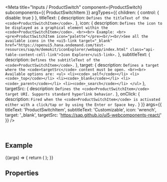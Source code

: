 
<Meta
  title="Inputs / ProductSwitch"
  component={ProductSwitch}
  subcomponents={{ ProductSwitchItem }}
  argTypes={{
    children: { control: { disable: true } },
    titleText: { description: `Defines the titleText of the <code>ProductSwitchItem</code>.` },
    icon: {
      description: `Defines the icon to be displayed as a graphical element within the <code>ProductSwitchItem</code>. <br><br> Example: <br> <pre>ProductSwitchItem icon="palette"</pre><br/><br/>See all the available icons in the <ui5-link target="_blank" href="https://openui5.hana.ondemand.com/test-resources/sap/m/demokit/iconExplorer/webapp/index.html" class="api-table-content-cell-link">Icon Explorer</ui5-link>.`
    },
    subtitleText: { description: `Defines the subtitleText of the <code>ProductSwitchItem</code>.` },
    target: {
      description: `Defines a target where the <code>targetSrc</code> content must be open. <br><br> Available options are: <ul> <li><code>_self</code></li> <li><code>_top</code></li> <li><code>_blank</code></li> <li><code>_parent</code></li> <li><code>_search</code></li> </ul>`
    },
    targetSrc: {
      description: `Defines the <code>ProductSwitchItem</code> target URI. Supports standard hyperlink behavior.`
    },
    onClick: {
      description: `Fired when the <code>ProductSwitchItem</code> is activated either with a click/tap or by using the Enter or Space key.`
    }
  }}
  args={{
    titleText: 'ProductSwitchItem',
    subtitleText: 'Customizable',
    icon: 'wrench',
    target: '_blank',
    targetSrc: 'https://sap.github.io/ui5-webcomponents-react/'
  }}
/>

<DocsHeader />

<br />

## Example

<Canvas>
  <Story name="Default">
    {(args) => {
      return (
        <ProductSwitch>
          <ProductSwitchItem {...args} />
          <ProductSwitchItem titleText="Home" subtitleText="Central Home" icon="home" />
          <ProductSwitchItem
            titleText="Analytical Cloud"
            subtitleText="Analytical Cloud"
            icon="business-objects-experience"
          />
          <ProductSwitchItem titleText="Catalog" subtitleText="Ariba" icon="contacts" />
          <ProductSwitchItem titleText="Travel & Expense" subtitleText="Concur" icon="flight" />
        </ProductSwitch>
      );
    }}
  </Story>
</Canvas>

## Properties

<ArgsTable story="." />

<Description />

<Footer />
